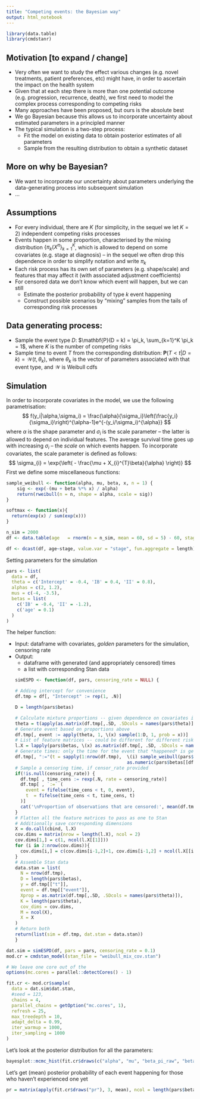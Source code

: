 ```yaml
---
title: "Competing events: the Bayesian way"
output: html_notebook
---
```


```r
library(data.table)
library(cmdstanr)
```


## Motivation [to expand / change]

- Very often we want to study the effect various changes (e.g. novel treatments, patient preferences, etc) might have, in order to ascertain the impact on the health system  
- Given that at each step there is more than one potential outcome (e.g. progression, recurrence, death), we first need to model the complex process corresponding to competing risks 
- Many approaches have been proposed, but ours is the absolute best 
- We go Bayesian because this allows us to incorporate uncertainty about estimated parameters in a principled manner 
- The typical simulation is a two-step process:
  - Fit the model on existing data to obtain posterior estimates of all parameters 
  - Sample from the resulting distribution to obtain a synthetic dataset


## More on why be Bayesian? 

- We want to incorporate our uncertainty about parameters underlying the data-generating process into subsequent simulation 
- ... 

## Assumptions

* For every individual, there are $K$ (for simplicity, in the sequel we let $K=2$) independent competing risks processes 
* Events happen in some proportion, characterised by the mixing distribution $\{\pi_k(X^{\pi}\}_{k=1}^K$, which is allowed to depend on some covariates (e.g. stage at diagnosis) -- in the sequel we often drop this dependence in order to simplify notation and write $\pi_k$  
* Each risk process has its own set of parameters (e.g. shape/scale) and features that may affect it (with associated adjustment coefficients) 
* For censored data we don't know which event will happen, but we can still
  - Estimate the posterior probability of type $k$ event happening 
  - Construct possible scenarios by "mixing" samples from the tails of corresponding risk processes 

## Data generating process: 

* Sample the event type $D$: $\mathbf{P}(D = k) = \pi_k, \sum_{k=1}^K \pi_k = 1$, where $K$ is the number of competing risks 
* Sample time to event $T$ from the corresponding distribution: $\mathbf{P}(T < t|D = k) = \mathcal{W}(t, \theta_k)$, where $\theta_k$ is the vector of parameters associated with that event type, and $\mathcal{W}$ is Weibull cdfs

## Simulation

In order to incorporate covariates in the model, we use the following parametrisation: 
$$
f(y_i|\alpha,\sigma_i) =
\frac{\alpha}{\sigma_i}\left(\frac{y_i}{\sigma_i}\right)^{\alpha-1}e^{-(y_i/\sigma_i)^{\alpha}}
$$
where $\alpha$ is the shape parameter and $\sigma_i$ is the scale parameter -- the latter is allowed to depend on individual features. The average survival time goes up with increasing $\sigma_i$ -- the *scale* on which events happen. To incorporate covariates, the scale parameter is defined as follows:
$$
\sigma_{i} = \exp{\left( - \frac{\mu + X_{i}^{T}\beta}{\alpha} \right)}
$$
First we define some miscellaneous functions: 
```r
sample_weibull <- function(alpha, mu, beta, x, n = 1) {
    sig <- exp(-(mu + beta %*% x) / alpha)
    return(rweibull(n = n, shape = alpha, scale = sig))
}

softmax <- function(x){
  return(exp(x) / sum(exp(x)))
}

n_sim = 2000
df <- data.table(age   = rnorm(n = n_sim, mean = 60, sd = 5) - 60, stage = sample(x = c('IA', 'IB', 'II'), size = n_sim, replace = TRUE))

df <- dcast(df, age~stage, value.var = "stage", fun.aggregate = length)

```

Setting parameters for the simulation 
```r
pars <- list(
  data = df,
  theta = c('Intercept' = -0.4, 'IB' = 0.4, 'II' = 0.8),
  alphas = c(2, 1.2),
  mus = c(-4, -3.5),
  betas = list(
    c('IB' = -0.4, 'II' = -1.2),
    c('age' = 0.1)
  )
)
```

The helper function: 

- Input: dataframe with covariates, *golden* parameters for the simulation, censoring rate
- Output: 
  - dataframe with generated (and appropriately censored) times
  - a list with corresponding Stan data 
```r
simESPD <- function(df, pars, censoring_rate = NULL) {
  
  # Adding intercept for convenience 
  df.tmp = df[, "Intercept" := rep(1, .N)]
  
  D = length(pars$betas)
  
  # Calculate mixture proportions -- given dependence on covariates it's individual 
  theta = t(apply(as.matrix(df.tmp[,.SD, .SDcols = names(pars$theta)]) %*% t(rbind(as.numeric(pars$theta), 0)), 1, softmax))
  # Generate event based on proportions above 
  df.tmp[, event := apply(theta, 1, \(x) sample(1:D, 1, prob = x))]
  # List of feature matrices -- could be different for different risk processes 
  l.X = lapply(pars$betas, \(x) as.matrix(df.tmp[, .SD, .SDcols = names(x)]))
  # Generate times: only the time for the event that *happened* is generated 
  df.tmp[, ":="(t = sapply(1:nrow(df.tmp),  \(i) sample_weibull(pars$alphas[df.tmp[["event"]][i]], pars$mus[df.tmp[["event"]][i]], 
                                            as.numeric(pars$betas[[df.tmp[["event"]][i]]]), l.X[[df.tmp[["event"]][i]]][i,])))]
  # Sample a censoring time, if censor_rate provided
  if(!is.null(censoring_rate)) {
    df.tmp[ , time_cens := rexp(.N, rate = censoring_rate)]
    df.tmp[ , `:=` (
      event = fifelse(time_cens < t, 0, event),
      t  = fifelse(time_cens < t, time_cens, t)
    )]
    cat('\nProportion of observations that are censored:', mean(df.tmp$event == 0), '\n\n')
  }
  # Flatten all the feature matrices to pass as one to Stan 
  # Additionally save corresponding dimensions 
  X = do.call(cbind, l.X)
  cov.dims = matrix(nrow = length(l.X), ncol = 2)
  cov.dims[1,] = c(1, ncol(l.X[[1]]))
  for (i in 2:nrow(cov.dims)){
    cov.dims[i,] = c(cov.dims[i-1,2]+1, cov.dims[i-1,2] + ncol(l.X[[i]]))
  }
  # Assemble Stan data 
  data.stan = list(
    N = nrow(df.tmp),
    D = length(pars$betas),
    y = df.tmp[["t"]],
    event = df.tmp[["event"]],
    Xprop = as.matrix(df.tmp[,.SD, .SDcols = names(pars$theta)]),
    K = length(pars$theta),
    cov_dims = cov.dims,
    M = ncol(X),
    X = X
  )
  # Return both 
  return(list(sim = df.tmp, dat.stan = data.stan))
}
```


```r
dat.sim = simESPD(df, pars = pars, censoring_rate = 0.1)
mod.cr = cmdstan_model(stan_file = "weibull_mix_cov.stan")
```

```r
# We leave one core out of the 
options(mc.cores = parallel::detectCores() - 1)

fit.cr <- mod.cr$sample(
  data = dat.sim$dat.stan,
  #seed = 123,
  chains = 4,
  parallel_chains = getOption("mc.cores", 1),
  refresh = 25,
  max_treedepth = 10,
  adapt_delta = 0.99,
  iter_warmup = 1000,
  iter_sampling = 1000
)
```


Let's look at the posterior distribution for all the parameters: 
```r
bayesplot::mcmc_hist(fit.cr$draws(c("alpha", "mu", "beta_pi_raw", "beta")))
```

Let's get (mean) posterior probability of each event happening for those who haven't experienced one yet 
```r
pr = matrix(apply(fit.cr$draws("pr"), 3, mean), ncol = length(pars$betas))[df.tmp[["event"]] == 0,]
```

